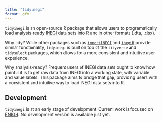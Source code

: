 ```yaml
---
title: "tidyinegi"
format: gfm
---
```


`tidyinegi` is an open-source R package that allows users to programatically load analysis-ready [INEGI](https://www.inegi.org.mx/) data sets into R and in other formats (.dta, .xlsx). 

Why tidy? While other packages such as [`importINEGI`](https://github.com/crenteriam/importinegi) and [`inegiR`](https://github.com/Eflores89/inegiR) provide similar functionality, `tidyinegi` is built on top of the `tidyverse` and `tidyselect` packages, which allows for a more consistent and intuitive user experience.

Why analysis-ready? Frequent users of INEGI data sets ought to know how painful it is to get raw data from INEGI into a working state, with variable and value labels. This package aims to bridge that gap, providing users with a consistent and intuitive way to load INEGI data sets into R.


## Development

`tidyinegi` is at an early stage of development. Current work is focused on [ENIGH](https://www.inegi.org.mx/programas/enigh/nc/2022/). No development version is available just yet.
